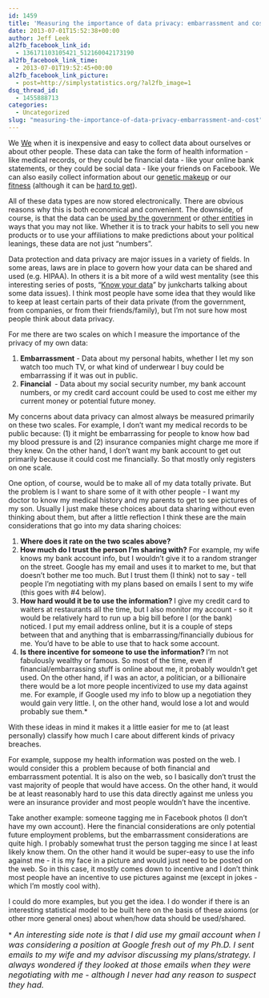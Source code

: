 ```yaml
---
id: 1459
title: 'Measuring the importance of data privacy: embarrassment and cost'
date: 2013-07-01T15:52:38+00:00
author: Jeff Leek
al2fb_facebook_link_id:
  - 136171103105421_512160042173190
al2fb_facebook_link_time:
  - 2013-07-01T19:52:45+00:00
al2fb_facebook_link_picture:
  - post=http://simplystatistics.org/?al2fb_image=1
dsq_thread_id:
  - 1455888713
categories:
  - Uncategorized
slug: "measuring-the-importance-of-data-privacy-embarrassment-and-cost"
---
```

We [We](http://simplystatistics.org/2013/06/14/the-vast-majority-of-statistical-analysis-is-not-performed-by-statisticians/) when it is inexpensive and easy to collect data about ourselves or about other people. These data can take the form of health information - like medical records, or they could be financial data - like your online bank statements, or they could be social data - like your friends on Facebook. We can also easily collect information about our [genetic makeup](https://www.23andme.com/) or our [fitness](http://www.fitbit.com/) (although it can be [hard to get](http://simplystatistics.org/2013/01/02/fitbit-why-cant-i-have-my-data/)).

All of these data types are now stored electronically. There are obvious reasons why this is both economical and convenient. The downside, of course, is that the data can be [used by the government](http://en.wikipedia.org/wiki/PRISM_(surveillance_program)) or [other entities](http://junkcharts.typepad.com/numbersruleyourworld/2013/07/know-your-data-11-facebook-and-you.html) in ways that you may not like. Whether it is to track your habits to sell you new products or to use your affiliations to make predictions about your political leanings, these data are not just "numbers".

Data protection and data privacy are major issues in a variety of fields. In some areas, laws are in place to govern how your data can be shared and used (e.g. HIPAA). In others it is a bit more of a wild west mentality (see this interesting series of posts, "[Know your data](http://junkcharts.typepad.com/numbersruleyourworld/know-your-data/)" by junkcharts talking about some data issues). I think most people have some idea that they would like to keep at least certain parts of their data private (from the government, from companies, or from their friends/family), but I'm not sure how most people think about data privacy.

For me there are two scales on which I measure the importance of the privacy of my own data:

  1. **Embarrassment** - Data about my personal habits, whether I let my son watch too much TV, or what kind of underwear I buy could be embarrassing if it was out in public.
  2. **Financial ** - Data about my social security number, my bank account numbers, or my credit card account could be used to cost me either my current money or potential future money.

My concerns about data privacy can almost always be measured primarily on these two scales. For example, I don't want my medical records to be public because: (1) it might be embarrassing for people to know how bad my blood pressure is and (2) insurance companies might charge me more if they knew. On the other hand, I don't want my bank account to get out primarily because it could cost me financially. So that mostly only registers on one scale.

One option, of course, would be to make all of my data totally private. But the problem is I want to share some of it with other people - I want my doctor to know my medical history and my parents to get to see pictures of my son. Usually I just make these choices about data sharing without even thinking about them, but after a little reflection I think these are the main considerations that go into my data sharing choices:

  1. **Where does it rate on the two scales above?**
  2. **How much do I trust the person I'm sharing with?** For example, my wife knows my bank account info, but I wouldn't give it to a random stranger on the street. Google has my email and uses it to market to me, but that doesn't bother me too much. But I trust them (I think) not to say - tell people I'm negotiating with my plans based on emails I sent to my wife (this goes with #4 below).
  3. **How hard would it be to use the information? **I give my credit card to waiters at restaurants all the time, but I also monitor my account - so it would be relatively hard to run up a big bill before I (or the bank) noticed. I put my email address online, but it is a couple of steps between that and anything that is embarrassing/financially dubious for me. You'd have to be able to use that to hack some account.
  4. **Is there incentive for someone to use the information? **I'm not fabulously wealthy or famous. So most of the time, even if financial/embarrassing stuff is online about me, it probably wouldn't get used. On the other hand, if I was an actor, a politician, or a billionaire there would be a lot more people incentivized to use my data against me. For example, if Google used my info to blow up a negotiation they would gain very little. I, on the other hand, would lose a lot and would probably sue them.*

With these ideas in mind it makes it a little easier for me to (at least personally) classify how much I care about different kinds of privacy breaches.

For example, suppose my health information was posted on the web. I would consider this a  problem because of both financial and embarrassment potential. It is also on the web, so I basically don't trust the vast majority of people that would have access. On the other hand, it would be at least reasonably hard to use this data directly against me unless you were an insurance provider and most people wouldn't have the incentive.

Take another example: someone tagging me in Facebook photos (I don't have my own account). Here the financial considerations are only potential future employment problems, but the embarrassment considerations are quite high. I probably somewhat trust the person tagging me since I at least likely know them. On the other hand it would be super-easy to use the info against me - it is my face in a picture and would just need to be posted on the web. So in this case, it mostly comes down to incentive and I don't think most people have an incentive to use pictures against me (except in jokes - which I'm mostly cool with).

I could do more examples, but you get the idea. I do wonder if there is an interesting statistical model to be built here on the basis of these axioms (or other more general ones) about when/how data should be used/shared.

* <em style="font-size: 16px;">An interesting side note is that I did use my gmail account when I was considering a position at Google fresh out of my Ph.D. I sent emails to my wife and my advisor discussing my plans/strategy. I always wondered if they looked at those emails when they were negotiating with me - although I never had any reason to suspect they had. </em>
